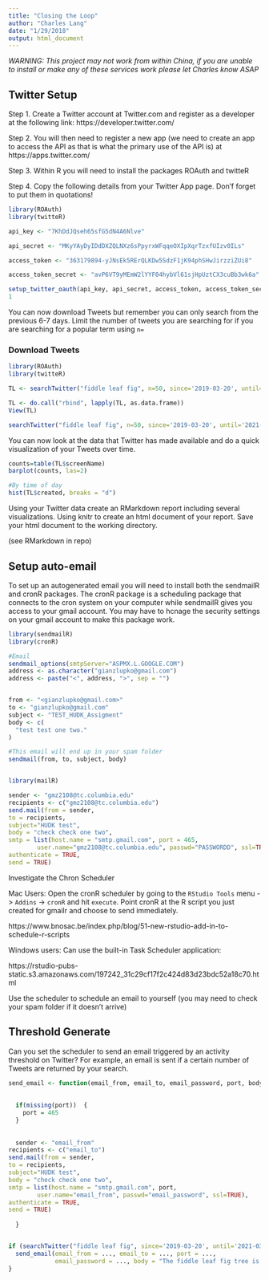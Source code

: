 ```yaml
---
title: "Closing the Loop"
author: "Charles Lang"
date: "1/29/2018"
output: html_document
---
```


*WARNING: This project may not work from within China, if you are unable to install or make any of these services work please let Charles know ASAP*

## Twitter Setup

Step 1. Create a Twitter account at Twitter.com and register as a developer at the following link: https://developer.twitter.com/

Step 2. You will then need to register a new app (we need to create an app to access the API as that is what the primary use of the API is) at https://apps.twitter.com/

Step 3. Within R you will need to install the packages ROAuth and twitteR

Step 4. Copy the following details from your Twitter App page. Don'f forget to put them in quotations!

```r

library(ROAuth) 
library(twitteR) 

api_key <- "7KhDdJQseh65sfG5dN4A6Nlve"

api_secret <- "MKyYAyDyIDdDXZQLNXz6sPpyrxWFqqeOXIpXqrTzxfUIzv0ILs" 

access_token <- "363179894-yJNsEk5RErQLKDw5SdzF1jK94phSHwJirzziZUi8"

access_token_secret <- "avP6VT9yMEmW2lYYF04hybVl61sjHpUztCX3cuBb3wk6a"

setup_twitter_oauth(api_key, api_secret, access_token, access_token_secret) 
1


```

You can now download Tweets but remember you can only search from the previous 6-7 days. Limit the number of tweets you are searching for if you are searching for a popular term using `n=`

### Download Tweets
```r
library(ROAuth)
library(twitteR)

TL <- searchTwitter("fiddle leaf fig", n=50, since='2019-03-20', until='2021-03-30', lang = "en")#Make sure you change the dates here to be 6 days from today.

TL <- do.call("rbind", lapply(TL, as.data.frame))
View(TL) 

searchTwitter("fiddle leaf fig", n=50, since='2019-03-20', until='2021-03-30', lang = "en")

```

You can now look at the data that Twitter has made available and do a quick visualization of your Tweets over time.

```r
counts=table(TL$screenName)
barplot(counts, las=2)

#By time of day
hist(TL$created, breaks = "d")
```

Using your Twitter data create an RMarkdown report including several visualizations. Using knitr to create an html document of your report. Save your html document to the working directory.


(see RMarkdown in repo)


## Setup auto-email

To set up an autogenerated email you will need to install both the sendmailR and cronR packages. The cronR package is a scheduling package that connects to the cron system on your computer while sendmailR gives you access to your gmail account. You may have to hcnage the security settings on your gmail account to make this package work.

```r

library(sendmailR)
library(cronR)

#Email  
sendmail_options(smtpServer="ASPMX.L.GOOGLE.COM")
address <- as.character("gianzlupko@gmail.com")
address <- paste("<", address, ">", sep = "")


from <- "<gianzlupko@gmail.com>"
to <- "gianzlupko@gmail.com"
subject <- "TEST_HUDK_Assigment"
body <- c(
  "test test one two."
)

#This email will end up in your spam folder
sendmail(from, to, subject, body)


library(mailR) 

sender <- "gmz2108@tc.columbia.edu"
recipients <- c("gmz2108@tc.columbia.edu")
send.mail(from = sender,
to = recipients,
subject="HUDK test",
body = "check check one two",
smtp = list(host.name = "smtp.gmail.com", port = 465, 
        user.name="gmz2108@tc.columbia.edu", passwd="PASSWORDD", ssl=TRUE),
authenticate = TRUE,
send = TRUE)

```

Investigate the Chron Scheduler 

Mac Users: Open the cronR scheduler by going to the `RStudio Tools` menu -> `Addins` -> `cronR` and hit `execute`. Point cronR at the R script you just created for gmailr and choose to send immediately.

https://www.bnosac.be/index.php/blog/51-new-rstudio-add-in-to-schedule-r-scripts

Windows users: Can use the built-in Task Scheduler application:

https://rstudio-pubs-static.s3.amazonaws.com/197242_31c29cf17f2c424d83d23bdc52a18c70.html

Use the scheduler to schedule an email to yourself (you may need to check your spam folder if it doesn't arrive)

## Threshold Generate

Can you set the scheduler to send an email triggered by an activity threshold on Twitter? For example, an email is sent if a certain number of Tweets are returned by your search.



```r


send_email <- function(email_from, email_to, email_password, port, body) { 
  
  
  if(missing(port))  {
    port = 465
  }
  
  
  sender <- "email_from"
recipients <- c("email_to")
send.mail(from = sender,
to = recipients,
subject="HUDK test",
body = "check check one two",
smtp = list(host.name = "smtp.gmail.com", port, 
        user.name="email_from", passwd="email_password", ssl=TRUE),
authenticate = TRUE,
send = TRUE)
  
  }


if (searchTwitter("fiddle leaf fig", since='2019-03-20', until='2021-03-30', lang = "en") > 100) {	
  send_email(email_from = ..., email_to = ..., port = ..., 
             email_password = ..., body = "The fiddle leaf fig tree is trending. Go check Twitter!" )
}





```










